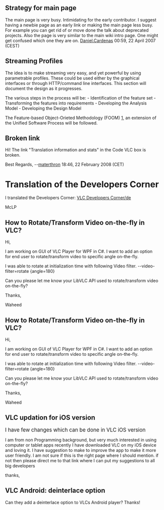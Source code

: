 == Strategy for main page ==
The main page is very busy.  Intimidating for the early contributor.  I suggest having a newbie page as an early link or making the main page less busy.  For example you can get rid of or move done the talk about deprecated projects.
Also the page is very similar to the main wiki intro page.  One might get confused which one they are on.
[[User:Daniel.Cardenas|Daniel.Cardenas]] 00:59, 22 April 2007 (CEST)


== Streaming Profiles ==

The idea is to make streaming very easy, and yet powerful by using parametrable profiles. These could be used either by the graphical interfaces or through HTTP/command line interfaces.  This section will document the design as it progresses.

The various steps in the process will be:
- Identification of the feature set
- Transforming the features into requirements
- Developing the Analysis Model
- Developing the Design Model

The Feature-based Object-Orieted Methodology (FOOM) [http://www.tierney.ca/patrick/thesis/FOOM_Thesis_PTierney.pdf], an extension of the Unified Software Process will be followed.

== Broken link ==

Hi!
The link "Translation information and stats" in the Code VLC box is broken.

Best Regards,
--[[User:Materthron|materthron]] 18:46, 22 February 2008 (CET)
:{{Fixed}}

= Translation of the Developers Corner =
I translated the Developers Corner: [[VLC Developers Corner/de]]

McLP

== How to Rotate/Transform Video on-the-fly in VLC? ==

Hi,

I am working on GUI of VLC Player for WPF in C#. I want to add an option for end user to rotate/transform video to specific angle on-the-fly.

I was able to rotate at initialization time with following Video filter. --video-filter=rotate {angle=180}

Can you please let me know your LibVLC API used to rotate/transform video on-the-fly?

Thanks,

Waheed

== How to Rotate/Transform Video on-the-fly in VLC? ==

Hi,

I am working on GUI of VLC Player for WPF in C#. I want to add an option for end user to rotate/transform video to specific angle on-the-fly.

I was able to rotate at initialization time with following Video filter. --video-filter=rotate {angle=180}

Can you please let me know your LibVLC API used to rotate/transform video on-the-fly?

Thanks,

Waheed

== VLC updation for iOS version ==

<big>I have few changes which can be done in VLC iOS version</big>

I am from non Programming background, but very much interested in using computer or tablet apps
recently I have downloaded VLC on my iOS device and loving it. I have suggestion to make to improve the app to make it more user friendly.
I am not sure if this is the right page where I should mention. if not then please direct me to that link where I can put my suggestions to all big developers

thanks,

== VLC Android: deinterlace option ==

Can they add a deinterlace option to VLCs Android player?
Thanks!